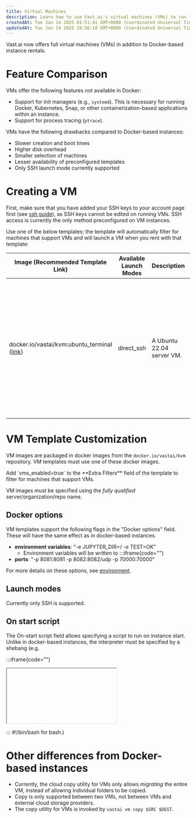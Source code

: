 ```yaml
---
title: Virtual Machines
description: Learn how to use Vast.ai's virtual machines (VMs) to run full Linux instances with support for init managers, process tracing, and more. Understand the features and drawbacks of VMs compared to Docker-based instances.
createdAt: Tue Jan 14 2025 01:51:41 GMT+0000 (Coordinated Universal Time)
updatedAt: Tue Jan 14 2025 18:56:18 GMT+0000 (Coordinated Universal Time)
---
```


Vast.ai now offers full virtual machines (VMs) in addition to Docker-based instance rentals.

# Feature Comparison

VMs offer the following features not available in Docker:

- Support for init managers (e.g., `systemd`). This is necessary for running Docker, Kubernetes, Snap, or other containerization-based applications within an instance.
- Support for process tracing (`ptrace`).

VMs have the following drawbacks compared to Docker-based instances:

- Slower creation and boot times
- Higher disk overhead
- Smaller selection of machines
- Lesser availability of preconfigured templates
- Only SSH launch mode currently supported

# Creating a VM

First, make sure that you have added your SSH keys to your account page first (see [ssh guide](/documentation/instances/sshscp)), as SSH keys cannot be edited on running VMs. SSH access is currently the only method preconfigured on VM instances.

Use one of the below templates; the template will automatically filter for machines that support VMs and will launch a VM when you rent with that template:

| Image (Recommended Template Link)                                                                                             | Available Launch Modes | Description               | Provides     | Use cases                                                       | Notes                                                                                                                                                                                                                                                                                  |
| ----------------------------------------------------------------------------------------------------------------------------- | ---------------------- | ------------------------- | ------------ | --------------------------------------------------------------- | -------------------------------------------------------------------------------------------------------------------------------------------------------------------------------------------------------------------------------------------------------------------------------------- |
| docker.io/vastai/kvm:ubuntu_terminal (<a href="https://cloud.vast.ai/?template_id=e2f271ce754aeef772181fbf9c82a354">link</a>) | direct_ssh             | A Ubuntu 22.04 server VM. | CUDA, Docker | Serving Docker Compose applications; CUDA performance profiling | Will refuse to start without SSH pubkeys set; SSH pubkeys will not be able to be changed while instance is running. Env variables will be written to <code>/etc/environment</code> and may need to be sourced by onstart. Onstart script will need interpreter specified via shebangs. |

# VM Template Customization

VM images are packaged in docker images from the `docker.io/vastai/kvm` repository. VM templates must use one of these docker images.

<Note>
Add `vms_enabled=true` to the **Extra Filters** field of the template to filter for machines that support VMs.
</Note>

VM images must be specified using the *fully qualified* server/organization/repo name.

## Docker options

VM templates support the following flags in the "Docker options" field. These will have the same effect as in docker-based instances.

- **environment variables**: "-e JUPYTER\_DIR=/ -e TEST=OK"
  - Environment variables will be written to :::iframe\{code=""}
- **ports**: "-p 8081:8081 -p 8082:8082/udp -p 70000:70000"

For more details on these options, see [environment](/documentation/instances/docker-execution-environment).

## Launch modes

Currently only SSH is supported.

## On start script

The On-start script field allows specifying a script to run on instance start. Unlike in docker-based instances, the interpreter must be specified by a shebang (e.g. 

:::iframe\{code=""}

<Iframe code="<code>">

</Iframe>

\::: #!/bin/bash   for bash.)

# Other differences from Docker-based instances

- Currently, the cloud copy utility for VMs only allows *migrating* the entire VM, instead of allowing individual folders to be copied.
- Copy is only supported between two VMs, not between VMs and external cloud storage providers.
- The copy utility for VMs is invoked by `vastai vm copy $SRC $DEST`.

